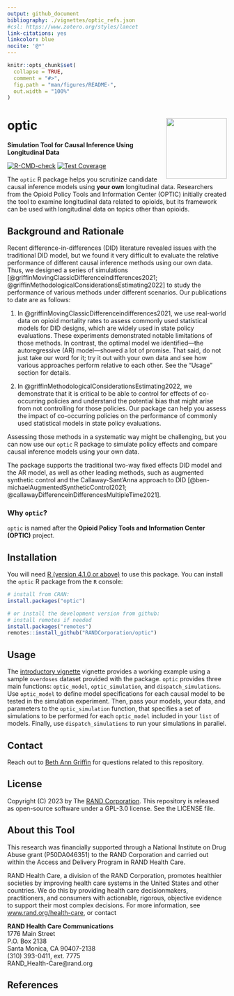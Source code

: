 ```yaml
---
output: github_document
bibliography: ./vignettes/optic_refs.json
#csl: https://www.zotero.org/styles/lancet
link-citations: yes
linkcolor: blue
nocite: '@*'
---
```


<!-- README.md is generated from README.Rmd. Please edit that file -->

```r
knitr::opts_chunk$set(
  collapse = TRUE,
  comment = "#>",
  fig.path = "man/figures/README-",
  out.width = "100%"
)
```

# optic <a href='https://github.com/RANDCorporation/optic'><img src='man/figures/optic.png' align="right" height="139"  style="height:139px !important;" /></a>
**Simulation Tool for Causal Inference Using Longitudinal Data**

[![R-CMD-check](https://github.com/RANDCorporation/optic/workflows/R-CMD-check/badge.svg)](https://github.com/RANDCorporation/optic/actions)
[![Test Coverage](https://github.com/RANDCorporation/optic/workflows/test-coverage/badge.svg)](https://github.com/RANDCorporation/optic/actions)

<!-- badges: end
[![codecov](https://codecov.io/gh/RANDCorporation/optic/branch/develop/graph/badge.svg?token=5XYDOFFJMH)](https://codecov.io/gh/RANDCorporation/optic)
-->

The `optic` R package helps you scrutinize candidate causal inference models using **your own** longitudinal data. Researchers from the Opioid Policy Tools and Information Center (OPTIC) initially created the tool to examine longitudinal data related to opioids, but its framework can be used with longitudinal data on topics other than opioids.

## Background and Rationale

Recent difference-in-differences (DID) literature revealed issues with the traditional DID model, but we found it very difficult to evaluate the relative performance of different causal inference methods using our own data. Thus, we designed a series of simulations [@griffinMovingClassicDifferenceindifferences2021;   @griffinMethodologicalConsiderationsEstimating2022] to study the performance of various methods under different scenarios. Our publications to date are as follows:

1. In @griffinMovingClassicDifferenceindifferences2021, we use real-world data on opioid mortality rates to assess commonly used statistical models for DID designs, which are widely used in state policy evaluations. These experiments demonstrated notable limitations of those methods. In contrast, the optimal model we identified—the autoregressive (AR) model—showed a lot of promise. That said, do not just take our word for it; try it out with your own data and see how various approaches perform relative to each other. See the “Usage” section for details.

2. In @griffinMethodologicalConsiderationsEstimating2022, we demonstrate that it is critical to be able to control for effects of co-occurring policies and understand the potential bias that might arise from not controlling for those policies. Our package can help you assess the impact of co-occurring policies on the performance of commonly used statistical models in state policy evaluations.

Assessing those methods in a systematic way might be challenging, but you can now use our `optic` R package to simulate policy effects and compare causal inference models using your own data.

The package supports the traditional two-way fixed effects DID model and the AR model, as well as other leading methods, such as augmented synthetic control and the Callaway-Sant’Anna approach to DID [@ben-michaelAugmentedSyntheticControl2021;   @callawayDifferenceinDifferencesMultipleTime2021].

### Why `optic`?

`optic` is named after the **Opioid Policy Tools and Information Center (OPTIC)** project.

## Installation

You will need [R (version 4.1.0 or above)](https://www.r-project.org) to use this package. You can install the `optic` R package from the `R` console:

``` r
# install from CRAN:
install.packages("optic")

# or install the development version from github:
# install remotes if needed
install.packages("remotes")
remotes::install_github("RANDCorporation/optic")
```

## Usage

The [introductory vignette](https://randcorporation.github.io/optic/articles/intro_optic.html) vignette provides a working example using a sample `overdoses` dataset provided with the package. `optic` provides three main functions: `optic_model`, `optic_simulation`, and `dispatch_simulations`. Use `optic_model` to define model specifications for each causal model to be tested in the simulation experiment. Then, pass your models, your data, and parameters to the `optic_simulation` function, that specifies a set of simulations to be performed for each `optic_model` included in your `list` of models. Finally, use `dispatch_simulations` to run your simulations in parallel.

## Contact

Reach out to [Beth Ann Griffin](https://www.rand.org/about/people/g/griffin_beth_ann.html) for questions related to this repository.


## License 

Copyright (C) 2023 by The [RAND Corporation](https://www.rand.org). This repository is released as open-source software under a GPL-3.0 license. See the LICENSE file.

## About this Tool

This research was financially supported through a National Institute on Drug Abuse grant (P50DA046351) to the RAND Corporation and carried out within the Access and Delivery Program in RAND Health Care.

RAND Health Care, a division of the RAND Corporation, promotes healthier societies by improving health care systems in the United States and other countries. We do this by providing health care decisionmakers, practitioners, and consumers with actionable, rigorous, objective evidence to support their most complex decisions. For more information, see [www.rand.org/health-care](https://www.rand.org/health-care), or contact

**RAND Health Care Communications**  
1776 Main Street  
P.O. Box 2138  
Santa Monica, CA 90407-2138  
(310) 393-0411, ext. 7775  
RAND_Health-Care@rand.org

## References
